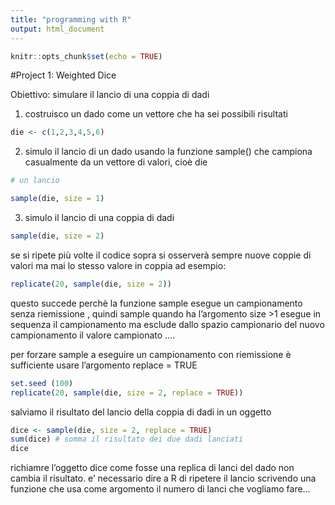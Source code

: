```yaml
---
title: "programming with R"
output: html_document
---
```


```r
knitr::opts_chunk$set(echo = TRUE)
```

#Project 1: Weighted Dice

Obiettivo: simulare il lancio di una coppia di dadi

1. costruisco un dado come un vettore che ha sei possibili risultati

```r
die <- c(1,2,3,4,5,6)
```

2. simulo il lancio di un dado usando la funzione sample() che campiona casualmente da un vettore di valori, cioè die

```r
# un lancio

sample(die, size = 1)
```

3. simulo il lancio di una coppia di dadi 

```r
sample(die, size = 2)
```

se si ripete più volte il codice sopra si osserverà sempre nuove coppie di valori ma mai lo stesso valore in coppia ad esempio: 

```r
replicate(20, sample(die, size = 2))
```

questo succede perchè la funzione sample esegue un campionamento senza riemissione , quindi sample quando ha l'argomento size >1 esegue in sequenza il campionamento ma esclude dallo spazio campionario del nuovo campionamento il valore campionato ....

per forzare sample a eseguire un campionamento con riemissione è sufficiente usare l'argomento replace = TRUE


```r
set.seed (100)
replicate(20, sample(die, size = 2, replace = TRUE))
```

salviamo il risultato del lancio della coppia di dadi in un oggetto 

```r
dice <- sample(die, size = 2, replace = TRUE)
sum(dice) # somma il risultato dei due dadi lanciati
dice
```

richiamre l'oggetto dice come fosse una replica di lanci del dado non cambia il risultato. e' necessario dire a R  di ripetere il lancio scrivendo una funzione che usa come argomento il numero di lanci che vogliamo fare...





